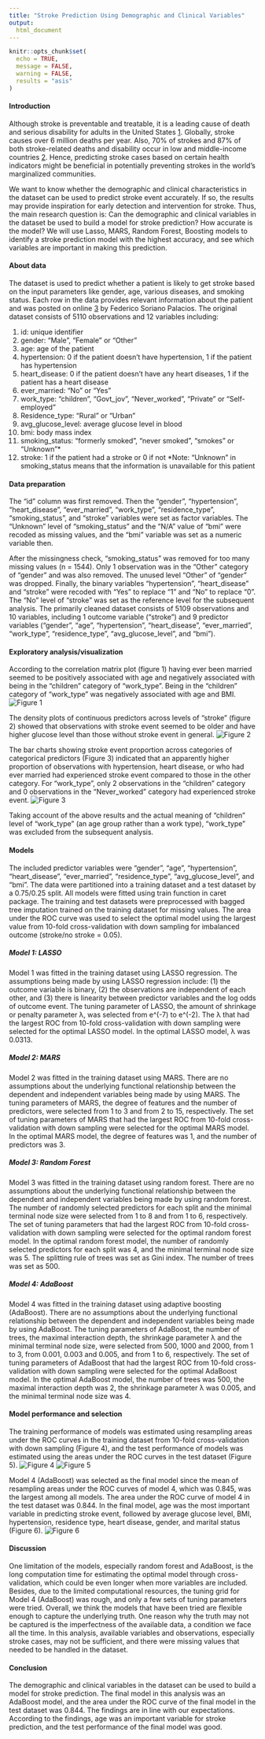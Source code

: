 ```yaml
---
title: "Stroke Prediction Using Demographic and Clinical Variables"
output:
  html_document
--- 
```


```r
knitr::opts_chunk$set(
  echo = TRUE, 
  message = FALSE, 
  warning = FALSE,
  results = "asis"
)
```

#### Introduction

Although stroke is preventable and treatable, it is a leading cause of death and serious disability for adults in the United States [1](https://www.cdc.gov/stroke/index.html). Globally, stroke causes over 6 million deaths per year. Also, 70% of strokes and 87% of both stroke-related deaths and disability occur in low and middle-income countries [2](https://www.who.int/bulletin/volumes/94/9/16-181636.pdf). Hence, predicting stroke cases based on certain health indicators might be beneficial in potentially preventing strokes in the world’s marginalized communities. 

We want to know whether the demographic and clinical characteristics in the dataset can be used to predict stroke event accurately. If so, the results may provide inspiration for early detection and intervention for stroke. Thus, the main research question is: Can the demographic and clinical variables in the dataset be used to build a model for stroke prediction? How accurate is the model? We will use Lasso, MARS, Random Forest, Boosting models to identify a stroke prediction model with the highest accuracy, and see which variables are important in making this prediction.

#### About data

The dataset is used to predict whether a patient is likely to get stroke based on the input parameters like gender, age, various diseases, and smoking status. Each row in the data provides relevant information about the patient and was posted on online [3](https://www.kaggle.com/fedesoriano/stroke-prediction-dataset) by Federico Soriano Palacios. The original dataset consists of 5110 observations and 12 variables including: 

1) id: unique identifier
2) gender: “Male”, “Female” or “Other”
3) age: age of the patient
4) hypertension: 0 if the patient doesn’t have hypertension, 1 if the patient has hypertension
5) heart_disease: 0 if the patient doesn’t have any heart diseases, 1 if the patient has a heart disease
6) ever_married: “No” or “Yes”
7) work_type: “children”, “Govt_jov”, “Never_worked”, “Private” or “Self-employed”
8) Residence_type: “Rural” or “Urban”
9) avg_glucose_level: average glucose level in blood
10) bmi: body mass index
11) smoking_status: “formerly smoked”, “never smoked”, “smokes” or “Unknown”*
12) stroke: 1 if the patient had a stroke or 0 if not
*Note: “Unknown” in smoking_status means that the information is unavailable for this patient

#### Data preparation
The “id” column was first removed. Then the "gender", "hypertension", "heart_disease", "ever_married", "work_type", "residence_type", "smoking_status", and "stroke" variables were set as factor variables. The “Unknown” level of “smoking_status” and the “N/A” value of “bmi” were recoded as missing values, and the “bmi” variable was set as a numeric variable then. 

After the missingness check, “smoking_status” was removed for too many missing values (n = 1544). Only 1 observation was in the “Other” category of “gender” and was also removed. The unused level “Other” of “gender” was dropped. Finally, the binary variables “hypertension”, “heart_disease” and “stroke” were recoded with “Yes” to replace “1” and “No” to replace “0”. The “No” level of “stroke” was set as the reference level for the subsequent analysis.
The primarily cleaned dataset consists of 5109 observations and 10 variables, including 1 outcome variable (“stroke”) and 9 predictor variables ("gender", “age”, "hypertension", "heart_disease", "ever_married", "work_type", "residence_type", “avg_glucose_level”, and “bmi”).

#### Exploratory analysis/visualization
According to the correlation matrix plot (figure 1) having ever been married seemed to be positively associated with age and negatively associated with being in the “children” category of “work_type”. Being in the “children” category of “work_type” was negatively associated with age and BMI.
![Figure 1](stroke/correlation.png)

The density plots of continuous predictors across levels of “stroke” (figure 2) showed that observations with stroke event seemed to be older and have higher glucose level than those without stroke event in general.
![Figure 2](~/Documents/github_website/stroke/density.png)

The bar charts showing stroke event proportion across categories of categorical predictors (Figure 3) indicated that an apparently higher proportion of observations with hypertension, heart disease, or who had ever married had experienced stroke event compared to those in the other category. For “work_type”, only 2 observations in the “children” category and 0 observations in the “Never_worked” category had experienced stroke event.
![Figure 3](~/Documents/github_website/stroke/bars.png)

Taking account of the above results and the actual meaning of “children” level of “work_type” (an age group rather than a work type), “work_type” was excluded from the subsequent analysis.

#### Models 
The included predictor variables were "gender", “age”, "hypertension", "heart_disease", "ever_married", "residence_type", “avg_glucose_level”, and “bmi”. The data were partitioned into a training dataset and a test dataset by a 0.75/0.25 split. All models were fitted using train function in caret package. The training and test datasets were preprocessed with bagged tree imputation trained on the training dataset for missing values. The area under the ROC curve was used to select the optimal model using the largest value from 10-fold cross-validation with down sampling for imbalanced outcome (stroke/no stroke = 0.05).

##### Model 1: LASSO
Model 1 was fitted in the training dataset using LASSO regression. The assumptions being made by using LASSO regression include: (1) the outcome variable is binary, (2) the observations are independent of each other, and (3) there is linearity between predictor variables and the log odds of outcome event. The tuning parameter of LASSO, the amount of shrinkage or penalty parameter λ, was selected from e^(-7) to e^(-2). The λ that had the largest ROC from 10-fold cross-validation with down sampling were selected for the optimal LASSO model. In the optimal LASSO model, λ was 0.0313.

##### Model 2: MARS
Model 2 was fitted in the training dataset using MARS. There are no assumptions about the underlying functional relationship between the dependent and independent variables being made by using MARS. The tuning parameters of MARS, the degree of features and the number of predictors, were selected from 1 to 3 and from 2 to 15, respectively. The set of tuning parameters of MARS that had the largest ROC from 10-fold cross-validation with down sampling were selected for the optimal MARS model. In the optimal MARS model, the degree of features was 1, and the number of predictors was 3.

##### Model 3: Random Forest
Model 3 was fitted in the training dataset using random forest. There are no assumptions about the underlying functional relationship between the dependent and independent variables being made by using random forest. The number of randomly selected predictors for each split and the minimal terminal node size were selected from 1 to 8 and from 1 to 6, respectively. The set of tuning parameters that had the largest ROC from 10-fold cross-validation with down sampling were selected for the optimal random forest model. In the optimal random forest model, the number of randomly selected predictors for each split was 4, and the minimal terminal node size was 5. The splitting rule of trees was set as Gini index. The number of trees was set as 500.

##### Model 4: AdaBoost
Model 4 was fitted in the training dataset using adaptive boosting (AdaBoost). There are no assumptions about the underlying functional relationship between the dependent and independent variables being made by using AdaBoost. The tuning parameters of AdaBoost, the number of trees, the maximal interaction depth, the shrinkage parameter λ and the minimal terminal node size, were selected from 500, 1000 and 2000, from 1 to 3, from 0.001, 0.003 and 0.005, and from 1 to 6, respectively. The set of tuning parameters of AdaBoost that had the largest ROC from 10-fold cross-validation with down sampling were selected for the optimal AdaBoost model. In the optimal AdaBoost model, the number of trees was 500, the maximal interaction depth was 2, the shrinkage parameter λ was 0.005, and the minimal terminal node size was 4.

#### Model performance and selection
The training performance of models was estimated using resampling areas under the ROC curves in the training dataset from 10-fold cross-validation with down sampling (Figure 4), and the test performance of models was estimated using the areas under the ROC curves in the test dataset (Figure 5). 
![Figure 4](~/Documents/github_website/stroke/comparison.png)
![Figure 5](~/Documents/github_website/stroke/roc.png)

Model 4 (AdaBoost) was selected as the final model since the mean of resampling areas under the ROC curves of model 4, which was 0.845, was the largest among all models. The area under the ROC curve of model 4 in the test dataset was 0.844. In the final model, age was the most important variable in predicting stroke event, followed by average glucose level, BMI, hypertension, residence type, heart disease, gender, and marital status (Figure 6).
![Figure 6](~/Documents/github_website/stroke/vip.png)

#### Discussion
One limitation of the models, especially random forest and AdaBoost, is the long computation time for estimating the optimal model through cross-validation, which could be even longer when more variables are included. Besides, due to the limited computational resources, the tuning grid for Model 4 (AdaBoost) was rough, and only a few sets of tuning parameters were tried. Overall, we think the models that have been tried are flexible enough to capture the underlying truth. One reason why the truth may not be captured is the imperfectness of the available data, a condition we face all the time. In this analysis, available variables and observations, especially stroke cases, may not be sufficient, and there were missing values that needed to be handled in the dataset.

#### Conclusion
The demographic and clinical variables in the dataset can be used to build a model for stroke prediction. The final model in this analysis was an AdaBoost model, and the area under the ROC curve of the final model in the test dataset was 0.844. The findings are in line with our expectations. According to the findings, age was an important variable for stroke prediction, and the test performance of the final model was good.
